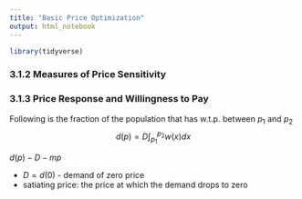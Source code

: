 ```yaml
---
title: "Basic Price Optimization"
output: html_notebook
---
```



```r
library(tidyverse)
```

### 3.1.2 Measures of Price Sensitivity 




### 3.1.3 Price Response and Willingness to Pay 

Following is the fraction of the population that has w.t.p. between $p_1$ and $p_2$
$$
d(p)=D\int_{p_1}^{p_2}w(x)dx
$$


$d(p)-D-mp$

* $D=d(0)$ - demand of zero price 
* satiating price: the price at which the demand drops to zero 